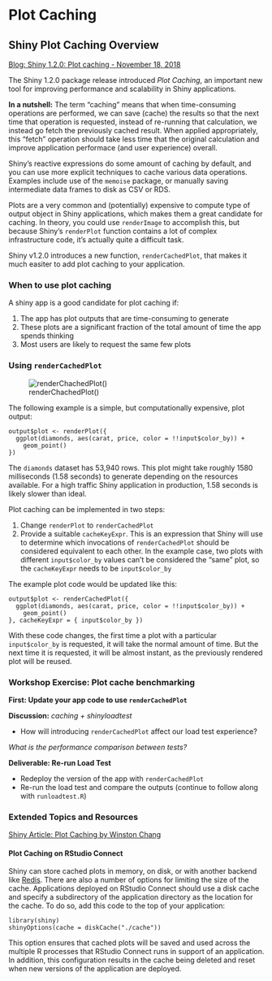 # Plot Caching

## Shiny Plot Caching Overview

[Blog: Shiny 1.2.0: Plot caching - November 18, 2018](https://resources.rstudio.com/rstudio-blog/shiny-1-2-0-plot-caching)

The Shiny 1.2.0 package release introduced _Plot Caching_, an important new tool for improving performance and scalability in Shiny applications.

**In a nutshell:** The term "caching" means that when time-consuming operations are performed, we can save (cache) the results so that the next time that operation is requested, instead of re-running that calculation, we instead go fetch the previously cached result. When applied appropriately, this "fetch" operation should take less time that the original calculation and improve application performace (and user experience) overall.

Shiny's reactive expressions do some amount of caching by default, and you can use more explicit techniques to cache various data operations. Examples include use of the `memoise` package, or manually saving intermediate data frames to disk as CSV or RDS.

Plots are a very common and (potentially) expensive to compute type of output object in Shiny applications, which makes them a great candidate for caching. In theory, you could use `renderImage` to accomplish this, but because Shiny's `renderPlot` function contains a lot of complex infrastructure code, it's actually quite a difficult task. 

Shiny v1.2.0 introduces a new function, `renderCachedPlot`, that makes it much easiter to add plot caching to your application.

### When to use plot caching

A shiny app is a good candidate for plot caching if:

1. The app has plot outputs that are time-consuming to generate
2. These plots are a significant fraction of the total amount of time the app spends thinking
3. Most users are likely to request the same few plots

### Using `renderCachedPlot`

![renderChachedPlot()](imgs/plotcaching/rendercachedplot.png)

The following example is a simple, but computationally expensive, plot output:

```
output$plot <- renderPlot({
  ggplot(diamonds, aes(carat, price, color = !!input$color_by)) +
    geom_point()
})
```

The `diamonds` dataset has 53,940 rows. This plot might take roughly 1580 milliseconds (1.58 seconds) to generate depending on the resources available. For a high traffic Shiny application in production, 1.58 seconds is likely slower than ideal.

Plot caching can be implemented in two steps:

1. Change `renderPlot` to `renderCachedPlot`
2. Provide a suitable `cacheKeyExpr`. This is an expression that Shiny will use to determine which invocations of `renderCachedPlot` should be considered equivalent to each other. In the example case, two plots with different `input$color_by` values can't be considered the "same" plot, so the `cacheKeyExpr` needs to be `input$color_by`

The example plot code would be updated like this:

```
output$plot <- renderCachedPlot({
  ggplot(diamonds, aes(carat, price, color = !!input$color_by)) +
    geom_point()
}, cacheKeyExpr = { input$color_by })
```

With these code changes, the first time a plot with a particular `input$color_by` is requested, it will take the normal amount of time. But the next time it is requested, it will be almost instant, as the previously rendered plot will be reused.

### Workshop Exercise: Plot cache benchmarking

**First: Update your app code to use `renderCachedPlot`**

**Discussion:** 
_caching + shinyloadtest_

- How will introducing `renderCachedPlot` affect our load test experience?

_What is the performance comparison between tests?_

**Deliverable: Re-run Load Test**

- Redeploy the version of the app with `renderCachedPlot`
- Re-run the load test and compare the outputs (continue to follow along with `runloadtest.R`)

### Extended Topics and Resources

[Shiny Article: Plot Caching by Winston Chang](http://shiny.rstudio.com/articles/plot-caching.html)

#### Plot Caching on RStudio Connect

Shiny can store cached plots in memory, on disk, or with another backend like [Redis](https://redis.io/). There are also a number of options for limiting the size of the cache. Applications deployed on RStudio Connect should use a disk cache and specify a subdirectory of the application directory as the location for the cache. To do so, add this code to the top of your application:

```
library(shiny)
shinyOptions(cache = diskCache("./cache"))
```

This option ensures that cached plots will be saved and used across the multiple R processes that RStudio Connect runs in support of an application. In addition, this configuration results in the cache being deleted and reset when new versions of the application are deployed.
